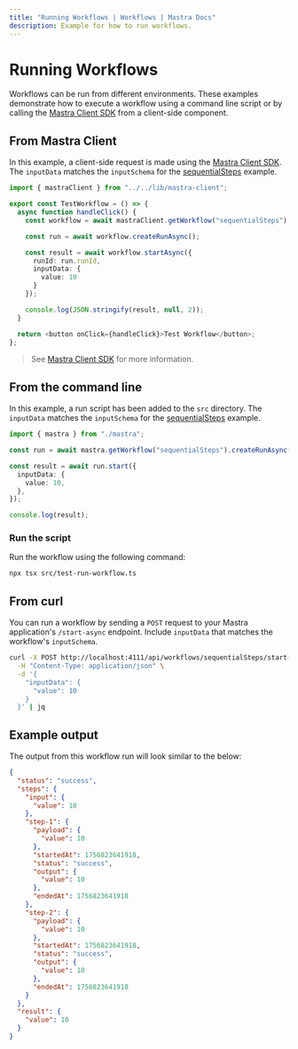 ```yaml
---
title: "Running Workflows | Workflows | Mastra Docs"
description: Example for how to run workflows.
---
```


# Running Workflows

Workflows can be run from different environments. These examples demonstrate how to execute a workflow using a command line script or by calling the [Mastra Client SDK](../../docs/server-db/mastra-client.mdx) from a client-side component.

## From Mastra Client

In this example, a client-side request is made using the [Mastra Client SDK](../../docs/server-db/mastra-client.mdx). The `inputData` matches the `inputSchema` for the [sequentialSteps](./sequential-steps.mdx) example.

```typescript filename="src/components/test-run-workflow.tsx"
import { mastraClient } from "../../lib/mastra-client";

export const TestWorkflow = () => {
  async function handleClick() {
    const workflow = await mastraClient.getWorkflow("sequentialSteps");

    const run = await workflow.createRunAsync();

    const result = await workflow.startAsync({
      runId: run.runId,
      inputData: {
        value: 10
      }
    });

    console.log(JSON.stringify(result, null, 2));
  }

  return <button onClick={handleClick}>Test Workflow</button>;
};
```

> See [Mastra Client SDK](../../docs/server-db/mastra-client.mdx) for more information.

## From the command line

In this example, a run script has been added to the `src` directory. The `inputData` matches the `inputSchema` for the [sequentialSteps](./sequential-steps.mdx) example.

```typescript filename="src/test-run-workflow.ts" showLineNumbers copy
import { mastra } from "./mastra";

const run = await mastra.getWorkflow("sequentialSteps").createRunAsync();

const result = await run.start({
  inputData: {
    value: 10,
  },
});

console.log(result);
```

### Run the script

Run the workflow using the following command:

```bash
npx tsx src/test-run-workflow.ts
```

## From curl

You can run a workflow by sending a `POST` request to your Mastra application's `/start-async` endpoint. Include `inputData` that matches the workflow's `inputSchema`.

```bash
curl -X POST http://localhost:4111/api/workflows/sequentialSteps/start-async \
  -H "Content-Type: application/json" \
  -d '{
    "inputData": {
      "value": 10
    }
  }' | jq
```

## Example output

The output from this workflow run will look similar to the below:

```json
{
  "status": "success",
  "steps": {
    "input": {
      "value": 10
    },
    "step-1": {
      "payload": {
        "value": 10
      },
      "startedAt": 1756823641918,
      "status": "success",
      "output": {
        "value": 10
      },
      "endedAt": 1756823641918
    },
    "step-2": {
      "payload": {
        "value": 10
      },
      "startedAt": 1756823641918,
      "status": "success",
      "output": {
        "value": 10
      },
      "endedAt": 1756823641918
    }
  },
  "result": {
    "value": 10
  }
}
```
